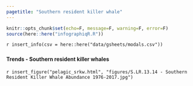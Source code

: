 ```yaml
---
pagetitle: "Southern resident killer whale"
---
```


```r
knitr::opts_chunk$set(echo=F, message=F, warning=F, error=F)
source(here::here("infographiqR.R"))
```

`r insert_info(csv = here::here("data/gsheets/modals.csv"))`


### {.tabset}

#### Trends - Southern resident killer whales

`r insert_figure("pelagic_srkw.html", "figures/S.LR.13.14 - Southern Resident Killer Whale Abundance 1976-2017.jpg")`

